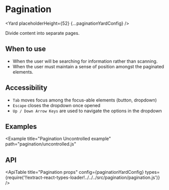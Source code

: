 <!--
Copyright (c) 2018-2020 Uber Technologies, Inc.

This source code is licensed under the MIT license found in the
LICENSE file in the root directory of this source tree.
-->






# Pagination

<Yard placeholderHeight={52} {...paginationYardConfig} />

Divide content into separate pages.

## When to use

- When the user will be searching for information rather than scanning.
- When the user must maintain a sense of position amongst the paginated elements.

## Accessibility

- `Tab` moves focus among the focus-able elements (button, dropdown)
- `Escape` closes the dropdown once opened
- `Up / Down Arrow Keys` are used to navigate the options in the dropdown

## Examples

<Example title="Pagination Controlled example" path="pagination/controlled.js">
  <Controlled />
</Example>

<Example
  title="Pagination Uncontrolled example"
  path="pagination/uncontrolled.js"
>
  <Uncontrolled />
</Example>

<Example title="Pagination with Custom Labels" path="pagination/labels.js">
  <Labels />
</Example>

<Example title="Pagination with Overrides" path="pagination/overrides.js">
  <Customization />
</Example>

## API

<ApiTable
  title="Pagination props"
  config={paginationYardConfig}
  types={require('!!extract-react-types-loader!../../../src/pagination/pagination.js')}
/>

<Exports
  component={PaginationExports}
  title="Pagination exports"
  path="baseui/pagination"
/>
